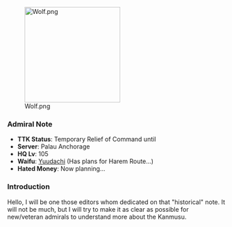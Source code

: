 [[File:Wolf.png|thumb|220px]]

=== Admiral Note ===

* '''TTK Status''': Temporary Relief of Command until 
* '''Server''': Palau Anchorage 
* '''HQ Lv''': 105
* '''Waifu''': [[Yuudachi]] (Has plans for Harem Route...)
* '''Hated Money''': Now planning...



===Introduction===
Hello, I will be one those editors whom dedicated on that "historical" note. It will not be much, but I will try to make it as clear as possible for new/veteran admirals to understand more about the Kanmusu.